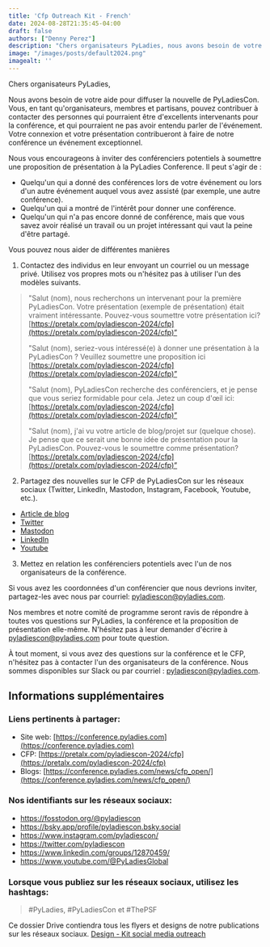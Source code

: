```yaml
---
title: 'Cfp Outreach Kit - French'
date: 2024-08-28T21:35:45-04:00
draft: false
authors: ["Denny Perez"]
description: "Chers organisateurs PyLadies, nous avons besoin de votre aide pour diffuser la nouvelle de PyLadiesCon. Vous, en tant qu'organisateurs, membres et partisans, pouvez contribuer à contacter des personnes qui pourraient être d'excellents intervenants pour la conférence, et qui pourraient ne pas avoir entendu parler de l'événement. Votre connexion et votre présentation contribueront à faire de notre conférence un événement exceptionnel."
image: "/images/posts/default2024.png"
imagealt: ''
---
```


Chers organisateurs PyLadies,

Nous avons besoin de votre aide pour diffuser la nouvelle de PyLadiesCon. Vous,
en tant qu'organisateurs, membres et partisans, pouvez contribuer à contacter
des personnes qui pourraient être d'excellents intervenants pour la conférence,
et qui pourraient ne pas avoir entendu parler de l'événement. Votre connexion
et votre présentation contribueront à faire de notre conférence un événement
exceptionnel.

Nous vous encourageons à inviter des conférenciers potentiels à soumettre une
proposition de présentation à la PyLadies Conference. Il peut s'agir de :

- Quelqu'un qui a donné des conférences lors de votre événement ou lors d'un
  autre événement auquel vous avez assisté (par exemple, une autre conférence).
- Quelqu'un qui a montré de l'intérêt pour donner une conférence.
- Quelqu'un qui n'a pas encore donné de conférence, mais que vous savez avoir
  réalisé un travail ou un projet intéressant qui vaut la peine d'être partagé.

Vous pouvez nous aider de différentes manières

1. Contactez des individus en leur envoyant un courriel ou un message privé.
   Utilisez vos propres mots ou n'hésitez pas à utiliser l'un des modèles
   suivants.

> "Salut (nom), nous recherchons un intervenant pour la première PyLadiesCon.
> Votre présentation (exemple de présentation) était vraiment intéressante.
> Pouvez-vous soumettre votre présentation ici?
> [https://pretalx.com/pyladiescon-2024/cfp](https://pretalx.com/pyladiescon-2024/cfp)”
>
> "Salut (nom), seriez-vous intéressé(e) à donner une présentation à la
> PyLadiesCon ? Veuillez soumettre une proposition ici
> [https://pretalx.com/pyladiescon-2024/cfp](https://pretalx.com/pyladiescon-2024/cfp)”
>
> "Salut (nom), PyLadiesCon recherche des conférenciers, et je pense que vous
> seriez formidable pour cela. Jetez un coup d'œil ici:
> [https://pretalx.com/pyladiescon-2024/cfp](https://pretalx.com/pyladiescon-2024/cfp)”
>
> "Salut (nom), j'ai vu votre article de blog/projet sur (quelque chose). Je
> pense que ce serait une bonne idée de présentation pour la PyLadiesCon.
> Pouvez-vous le soumettre comme présentation?
> [https://pretalx.com/pyladiescon-2024/cfp](https://pretalx.com/pyladiescon-2024/cfp)”

2. Partagez des nouvelles sur le CFP de PyLadiesCon sur les réseaux sociaux
   (Twitter, LinkedIn, Mastodon, Instagram, Facebook, Youtube, etc.).

- [Article de blog](https://conference.pyladies.com/news/cfp_open/)
- [Twitter](https://x.com/pyladiescon/status/1824179923713659336)
- [Mastodon](https://fosstodon.org/@pyladiescon/112967895199872463)
- [LinkedIn](https://www.linkedin.com/posts/pyladiescon_pyladiescon-python-pyladies-activity-7229947209079795712-egx8?utm_source=share&utm_medium=member_desktop)
- [Youtube](https://www.youtube.com/@PyLadiesGlobal)

3. Mettez en relation les conférenciers potentiels avec l'un de nos
   organisateurs de la conférence.

Si vous avez les coordonnées d'un conférencier que nous devrions inviter,
partagez-les avec nous par courriel: [pyladiescon@pyladies.com](mailto:pyladiescon@pyladies.com).

Nos membres et notre comité de programme seront ravis de répondre à toutes vos
questions sur PyLadies, la conférence et la proposition de présentation
elle-même. N'hésitez pas à leur demander d'écrire à
[pyladiescon@pyladies.com](mailto:pyladiescon@pyladies.com) pour toute
question.

À tout moment, si vous avez des questions sur la conférence et le CFP,
n'hésitez pas à contacter l'un des organisateurs de la conférence. Nous sommes
disponibles sur Slack ou par courriel :
[pyladiescon@pyladies.com](mailto:pyladiescon@pyladies.com).

## Informations supplémentaires

### Liens pertinents à partager:

* Site web: [https://conference.pyladies.com](https://conference.pyladies.com)
* CFP: [https://pretalx.com/pyladiescon-2024/cfp](https://pretalx.com/pyladiescon-2024/cfp)
* Blogs: [https://conference.pyladies.com/news/cfp_open/](https://conference.pyladies.com/news/cfp_open/)

### Nos identifiants sur les réseaux sociaux:

- https://fosstodon.org/@pyladiescon
- https://bsky.app/profile/pyladiescon.bsky.social
- https://www.instagram.com/pyladiescon/
- https://twitter.com/pyladiescon
- https://www.linkedin.com/groups/12870459/
- https://www.youtube.com/@PyLadiesGlobal

### Lorsque vous publiez sur les réseaux sociaux, utilisez les hashtags:

> \#PyLadies, \#PyLadiesCon et \#ThePSF

Ce dossier Drive contiendra tous les flyers et designs de notre
publications sur les réseaux sociaux. [Design - Kit social media
outreach](https://drive.google.com/drive/folders/1z6mkV1lp4pdxej3c3btlpwBaVLIwALPU?usp=sharing)
